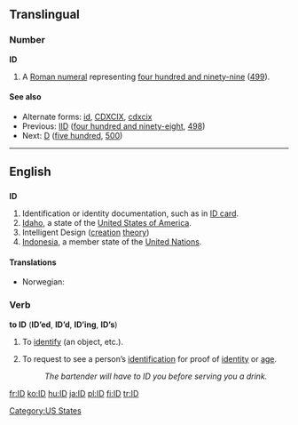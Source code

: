 {{also|Appendix:Variations of "id"}}
==Translingual==

===Number===
'''ID'''

# {{informal}} A [[Roman numeral]] representing [[four hundred and ninety-nine]] ([[499]]).

====See also====
* Alternate forms: [[id]], [[CDXCIX]], [[cdxcix]]
* Previous: [[IID]] ([[four hundred and ninety-eight]], [[498]])
* Next: [[D]] ([[five hundred]], [[500]])

----

==English==

==={{abbreviation}}===
'''ID'''

# Identification or identity documentation, such as in [[ID card]].
# [[Idaho]], a state of the [[United States of America]].
# Intelligent Design ([[creation]] [[theory]])
# [[Indonesia]], a member state of the [[United Nations]].

====Translations====
{{trans-top|identification or identity documentation, such as in ID card}}
* Norwegian: {{t-|no|ID|m}}
{{trans-mid}}
{{trans-bottom}}

===Verb===
'''to ID''' ('''ID’ed''', '''ID’d''', '''ID’ing''', '''ID’s''')

# {{transitive}} To [[identify]] (an object, etc.).
# {{transitive}} To request to see a person’s [[identification]] for proof of [[identity]] or [[age]].
#: ''The bartender will have to ID you before serving you a drink.''

[[Category:US States]]

[[fr:ID]]
[[ko:ID]]
[[hu:ID]]
[[ja:ID]]
[[pl:ID]]
[[fi:ID]]
[[tr:ID]]